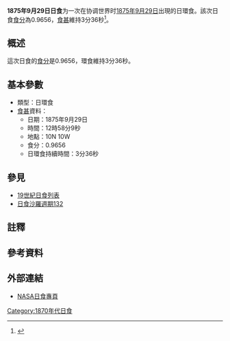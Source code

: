 {{Infobox Solar eclipse
| Year        = 1875
| Month       = 9
| Day         = 29
| Type        = 日環食
| Image       = SE1875Sep29A.gif
| Image size  = 200px
| Image intro = 1875年9月29日日環食路徑圖
  <!--   日食資料   -->
| Gamma       = 0.2427
| Mag         = 0.9656
| Saros       = [[日食沙羅週期132|132]]
| Saros total = 
| Saros seq   = 
  <!--     食甚     -->
| Duration    = 3分36秒
| Location    = 
| Coords      = 
| Width       = 127公里
  <!--   開始時間   -->
| Partial     = 
| Start type  = 
| Centre      = 
| Greatest    = 12:58:09
  <!--     倒數     -->
| hour        = 12
| minute      = 58
| second      = 09
| Duration_s  = 
}}
'''1875年9月29日日食'''为一次在协调世界时[[1875年|1875年]][[9月29日|9月29日]]出現的日環食。該次日食[[食分|食分]]為0.9656，[[食甚|食甚]]維持3分36秒<ref name="nasa_catalog_list">{{cite web |url=http://eclipse.gsfc.nasa.gov/SEcat5/SE1801-1900.html |title=Catalog of Solar Eclipses: 1801 to 1900 |language=en |publisher=[[NASA|NASA]] |accessdate=2009-07-26 |archiveurl=https://web.archive.org/web/20150112204733/http://eclipse.gsfc.nasa.gov/SEcat5/SE1801-1900.html |archivedate=2015-01-12 |deadurl=no }}</ref>。

== 概述 ==
這次日食的[[食分|食分]]是0.9656，環食維持3分36秒。

== 基本參數 ==
{{NoteUTC}}
* 類型：日環食
*[[食甚|食甚]]資料：
** 日期：1875年9月29日
** 時間：12時58分9秒 
** 地點：10N 10W
** 食分：0.9656
** 日環食持續時間：3分36秒

== 參見 ==
{{日食主題}}
* [[19世紀日食列表|19世紀日食列表]]
* [[日食沙羅週期132|日食沙羅週期132]]

== 註釋 ==
{{NoteFoot}}

== 參考資料 ==
{{reflist}}

== 外部連結 ==
* [http://eclipse.gsfc.nasa.gov/solar.html NASA日食專頁]{{Wayback|url=http://eclipse.gsfc.nasa.gov/solar.html |date=20190108200537 }}{{en icon}}

{{日食}}

[[Category:1870年代日食|Category:1870年代日食]]


{{Eclipse-stub}}